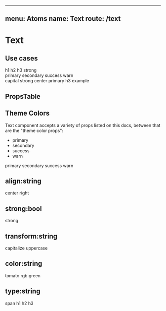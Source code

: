 
---
menu: Atoms
name: Text
route: /text
---


# Text

## Use cases

<div>
  <Text type="h1">h1</Text>
  <Text type="h2">h2</Text>
  <Text type="h3">h3</Text>
  <Text/>
  <Text strong>strong</Text>
</div>
<div>
  <Text primary >primary</Text>
  <Text secondary >secondary</Text>
  <Text success >success</Text>
  <Text warn >warn</Text>
</div>
<div>
  <Text primary strong align='center' transform='capitalize' type='h3' >
    capital strong center primary h3 example
  </Text>
</div>

## PropsTable

<PropsTable of={Text} />

## Theme Colors

Text component accepts a variety of props listed on this docs, between that are the "theme color props":

- primary
- secondary
- success
- warn

<Playground>
  <Text/>
  <Text primary >primary</Text>
  <Text secondary >secondary</Text>
  <Text success >success</Text>
  <Text warn >warn</Text>
</Playground>


## align:string

<Playground>
  <Text/>
  <Text align="center">center</Text>
  <Text align="right">right</Text>
</Playground>

## strong:bool

<Playground>
  <Text/>
  <Text strong>strong</Text>
</Playground>

## transform:string

<Playground>
  <Text/>
  <Text transform="capitalize">capitalize</Text>
  <Text transform="uppercase">uppercase</Text>
</Playground>

## color:string

<Playground>
  <Text/>
  <Text color="tomato">tomato</Text>
  <Text color="rgb(50, 150, 50)">rgb green</Text>
</Playground>

## type:string

<Playground>
  <Text/>
  <Text type="span">span</Text>
  <Text type="h1">h1</Text>
  <Text type="h2">h2</Text>
  <Text type="h3">h3</Text>
</Playground>
